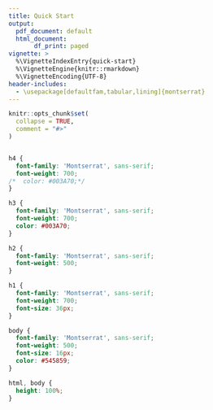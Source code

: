 ```yaml
---
title: Quick Start
output: 
  pdf_document: default
  html_document:
       df_print: paged
vignette: >
  %\VignetteIndexEntry{quick-start}
  %\VignetteEngine{knitr::rmarkdown}
  %\VignetteEncoding{UTF-8}
header-includes:
  - \usepackage[defaultfam,tabular,lining]{montserrat}
---
```


```r
knitr::opts_chunk$set(
  collapse = TRUE,
  comment = "#>"
)
```

```r

```

```css
h4 {
  font-family: 'Montserrat', sans-serif;
  font-weight: 700;
/*  color: #003A70;*/
}

h3 {
  font-family: 'Montserrat', sans-serif;
  font-weight: 700;
  color: #003A70;
}

h2 {
  font-family: 'Montserrat', sans-serif;
  font-weight: 500;
}

h1 {
  font-family: 'Montserrat', sans-serif;
  font-weight: 700;
  font-size: 36px;
}

body {
  font-family: 'Montserrat', sans-serif;
  font-weight: 500;
  font-size: 16px;
  color: #545859;
}

html, body {
  height: 100%;
}
```
